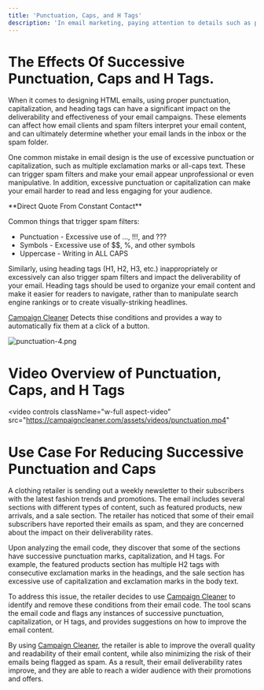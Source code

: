 ```yaml
---
title: 'Punctuation, Caps, and H Tags'
description: 'In email marketing, paying attention to details such as punctuation, capitalization, and proper use of H tags can make a big difference in the effectiveness of your campaigns..'
---
```


# The Effects Of Successive Punctuation, Caps and H Tags.
When it comes to designing HTML emails, using proper punctuation, capitalization, and heading tags can have a significant impact on the deliverability and effectiveness of your email campaigns. These elements can affect how email clients and spam filters interpret your email content, and can ultimately determine whether your email lands in the inbox or the spam folder.

One common mistake in email design is the use of excessive punctuation or capitalization, such as multiple exclamation marks or all-caps text. These can trigger spam filters and make your email appear unprofessional or even manipulative. In addition, excessive punctuation or capitalization can make your email harder to read and less engaging for your audience.

<Info>
**Direct Quote From Constant Contact**
 
Common things that trigger spam filters:
- Punctuation - Excessive use of ...,  !!!, and ???
- Symbols - Excessive use of $$, %, and other symbols
- Uppercase - Writing in ALL CAPS
</Info>


Similarly, using heading tags (H1, H2, H3, etc.) inappropriately or excessively can also trigger spam filters and impact the deliverability of your email. Heading tags should be used to organize your email content and make it easier for readers to navigate, rather than to manipulate search engine rankings or to create visually-striking headlines.

[Campaign Cleaner](https://campaigncleaner.com/) Detects thise conditions and provides a way to automatically fix them at a click of a button. 

![punctuation-4.png](/images/punctuation-4.png)

# Video Overview of Punctuation, Caps, and H Tags

<video
  controls
  className="w-full aspect-video"
  src="https://campaigncleaner.com/assets/videos/punctuation.mp4"
></video>


# Use Case For Reducing Successive Punctuation and Caps
<Note>
A clothing retailer is sending out a weekly newsletter to their subscribers with the latest fashion trends and promotions. The email includes several sections with different types of content, such as featured products, new arrivals, and a sale section. The retailer has noticed that some of their email subscribers have reported their emails as spam, and they are concerned about the impact on their deliverability rates.
 
Upon analyzing the email code, they discover that some of the sections have successive punctuation marks, capitalization, and H tags. For example, the featured products section has multiple H2 tags with consecutive exclamation marks in the headings, and the sale section has excessive use of capitalization and exclamation marks in the body text.
 
To address this issue, the retailer decides to use [Campaign Cleaner](https://campaigncleaner.com/) to identify and remove these conditions from their email code. The tool scans the email code and flags any instances of successive punctuation, capitalization, or H tags, and provides suggestions on how to improve the email content.
 
By using [Campaign Cleaner](https://campaigncleaner.com/), the retailer is able to improve the overall quality and readability of their email content, while also minimizing the risk of their emails being flagged as spam. As a result, their email deliverability rates improve, and they are able to reach a wider audience with their promotions and offers.
</Note>